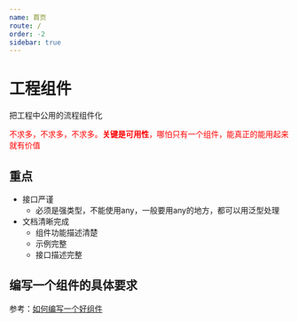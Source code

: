 ```yaml
---
name: 首页
route: /
order: -2
sidebar: true
---
```


# 工程组件

把工程中公用的流程组件化

<font color="red">不求多，不求多，不求多。**关键是可用性**，哪怕只有一个组件，能真正的能用起来就有价值</font>


## 重点
+ 接口严谨
  + 必须是强类型，不能使用any，一般要用any的地方，都可以用泛型处理
+ 文档清晰完成
  + 组件功能描述清楚
  + 示例完整
  + 接口描述完整


## 编写一个组件的具体要求

参考：[如何编写一个好组件](./HowToCreateComponent)
